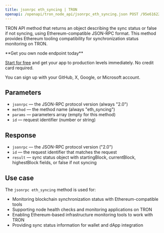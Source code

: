 ```yaml
---
title: jsonrpc eth_syncing | TRON
openapi: /openapi/tron_node_api/jsonrpc_eth_syncing.json POST /95e61622bf6a8af293978377718e3b77/jsonrpc/eth_syncing
---
```


TRON API method that returns an object describing the sync status or false if not syncing, using Ethereum-compatible JSON-RPC format. This method provides Ethereum tooling compatibility for synchronization status monitoring on TRON.

<Check>
**Get you own node endpoint today**

[Start for free](https://console.chainstack.com/) and get your app to production levels immediately. No credit card required.

You can sign up with your GitHub, X, Google, or Microsoft account.
</Check>

## Parameters

* `jsonrpc` — the JSON-RPC protocol version (always "2.0")
* `method` — the method name (always "eth_syncing")
* `params` — parameters array (empty for this method)
* `id` — request identifier (number or string)

## Response

* `jsonrpc` — the JSON-RPC protocol version ("2.0")
* `id` — the request identifier that matches the request
* `result` — sync status object with startingBlock, currentBlock, highestBlock fields, or false if not syncing

## Use case

The `jsonrpc eth_syncing` method is used for:

* Monitoring blockchain synchronization status with Ethereum-compatible tools
* Supporting node health checks and monitoring applications on TRON
* Enabling Ethereum-based infrastructure monitoring tools to work with TRON
* Providing sync status information for wallet and dApp integration